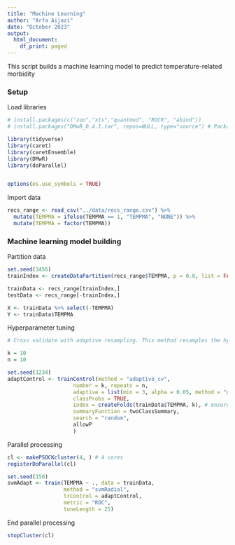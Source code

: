 ```yaml
---
title: "Machine Learning"
author: "Arfa Aijazi"
date: "October 2023"
output:
  html_document:
    df_print: paged
---
```


This script builds a machine learning model to predict temperature-related morbidity

### Setup
Load libraries
```r

# install.packages(c("zoo","xts","quantmod", "ROCR", "abind"))
# install.packages("DMwR_0.4.1.tar", repos=NULL, type="source") # Package DMwR removed from the CRAN repository, so was downloaded from the Archives (https://cran.r-project.org/src/contrib/Archive/DMwR/). This package contains the SMOTE function integrated into caret's cross validation. 

library(tidyverse)
library(caret)
library(caretEnsemble)
library(DMwR)
library(doParallel)


options(es.use_symbols = TRUE)
```

Import data
```r
recs_range <- read_csv("../data/recs_range.csv") %>%
  mutate(TEMPMA = ifelse(TEMPMA == 1, "TEMPMA", "NONE")) %>%
  mutate(TEMPMA = factor(TEMPMA))
```

### Machine learning model building
Partition data
```r
set.seed(3456)
trainIndex <- createDataPartition(recs_range$TEMPMA, p = 0.8, list = FALSE, times = 1)

trainData <- recs_range[trainIndex,]
testData <- recs_range[-trainIndex,]

X <- trainData %>% select(-TEMPMA)
Y <- trainData$TEMPMA
```

Hyperparameter tuning
```r
# Cross validate with adaptive resampling. This method resamples the hyperparamter combinations with values near combinations that performed well. It will divide the training data into k folds and repeat the process n times. 

k = 10
n = 10

set.seed(1234) 
adaptControl <- trainControl(method = "adaptive_cv",
                     number = k, repeats = n, 
                     adaptive = list(min = 3, alpha = 0.05, method = "gls", complete = TRUE),
                     classProbs = TRUE,
                     index = createFolds(trainData$TEMPMA, k), # ensures all models have the same folds
                     summaryFunction = twoClassSummary,
                     search = "random",
                     allowP
                     )
```

Parallel processing
```r
cl <- makePSOCKcluster(4, ) # 4 cores
registerDoParallel(cl)
```

```r
set.seed(150)
svmAdapt <- train(TEMPMA ~ ., data = trainData,
                  method = "svmRadial",
                  trControl = adaptControl,
                  metric = "ROC",
                  tuneLength = 25)
```

End parallel processing
```r
stopCluster(cl)
```

